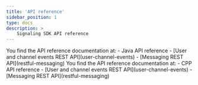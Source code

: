 ```yaml
---
title: 'API reference'
sidebar_position: 1
type: docs
description: >
    Signaling SDK API reference 
---
```





<WebAPI />

<PlatformWrapper platform="linux-java">
You find the API reference documentation <Vg k="MESS_SDK" /> at:
-    <Link to="{{Global.SIG_SDK_API_LNX_JAVA}}/index.html">Java API reference</Link>
-    [User and channel events REST API](user-channel-events)
-    [Messaging REST API](restful-messaging)
</PlatformWrapper>


<PlatformWrapper platform="windows">
You find the API reference documentation <Vg k="MESS_SDK" /> at:
-    <Link to="{{Global.SIG_SDK_API_WIN_CPP}}/index.html">CPP API reference</Link>
-    [User and channel events REST API](user-channel-events)
-    [Messaging REST API](restful-messaging)
</PlatformWrapper>

